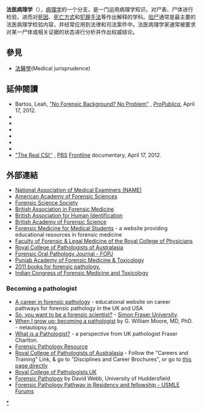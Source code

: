 {{醫學}}
<!-- {{Forensic science}} 等扩建后再把这个模板显示出来吧，否则条目拉的很长很难看 -->

'''法医病理学'''（{{lang-en|forensic pathology}}），[[病理学|病理学]]的一个分支，是一门运用病理学知识，对尸表、尸体进行检验，进而对[[死因|死因]]、[[死亡方式|死亡方式]]和[[犯罪手法|犯罪手法]]等作出解释的学科。[[验尸|验尸]]通常是最主要的法医病理学检验内容，并经常应用到法律和司法案件中。法医病理学家通常被要求对某一尸体或相关证据的状态进行分析并作出权威结论。
==參見==
*[[法醫學|法醫學]](Medical jurisprudence)

==延伸閱讀==
{{refbegin|2}}
* Bartos, Leah, [http://www.propublica.org/article/no-forensic-background-no-problem "No Forensic Background? No Problem"] {{Wayback|url=http://www.propublica.org/article/no-forensic-background-no-problem |date=20210418051819 }}, ''[[ProPublica|ProPublica]]'', April 17, 2012.
* {{cite book |title=The Hospital Autopsy: A Manual of Fundamental Autopsy Practice |last1= Burton |first1=Julian N. |last2= Rutty |first2=Guy N. (eds.) |edition= 3rd |year= 2010 |publisher=Hodder Arnold |location=London |isbn= 978-0-340-96514-6 |oclc=653083337}}
* {{cite book |title=Practical Aspects of Forensic Medicine A Manual for Undergraduates and General Practitioners |last1= Gorea |first1= R. K. |last2=Dogra |first2= T. D. |last3= Aggarwal |first3=A. D. |edition= |year= 2010 |publisher= Jaypee Brothers Medical Publishers |location=New Delhi |isbn=978-81-8448-994-1 |url= |oclc=729254521}}
* {{cite book |title=Encyclopedia of Forensic & Legal Medicine |last1=Payne-James |first1=Jason (ed.; et al.) |year= 2005 |publisher=Elsevier Academic Press |location=Amsterdam; Boston |isbn=0-12-547970-0 |oclc=60834620}}
* {{cite book |title=Forensic Medicine: Clinical and Pathological Aspects |last1=Payne-James |first1=Jason |last2= Busuttil |first2=Anthony |last3= Smock |first3=William S. (eds.) |year= 2003 |publisher=Greenwich Medical Media |location=London; San Francisco |isbn=1-84110-026-9 |url=https://books.google.com/books?id=6bW4WSRgfKoC |oclc=51678652}}
* {{cite book |title=Knight's Forensic Pathology |last1=Saukko |first1=Pekka J. |last2= Knight |first2=Bernard |edition= 3rd |year= 2004 |publisher=Edward Arnold (Publishers) |location=London |isbn=0-340-76044-3 |url= |oclc=56440239}}
* {{cite book |title=Spitz and Fisher's Medicolegal Investigation of Death: Guidelines for the Application of Pathology to Crime Investigation |last1= Spitz |first1=Werner U. |last2= Spitz |first2=Daniel J. (eds.) |edition=4th |year=2006 |publisher=Charles C. Thomas Publisher |location=Springfield, Ill. |isbn= 0-398-07544-1 |oclc=56614481}}
* [http://www.pbs.org/wgbh/pages/frontline/real-csi/ "The Real CSI''] {{Wayback|url=http://www.pbs.org/wgbh/pages/frontline/real-csi/ |date=20151117034728 }}, [[PBS|PBS]] [[Frontline_(U.S._TV_series)|Frontline]] documentary, April 17, 2012.
{{refend}}

==外部連結==
* [http://www.thename.org/ National Association of Medical Examiners (NAME)] {{Wayback|url=http://www.thename.org/ |date=20210413010332 }}
* [https://web.archive.org/web/20130116095504/http://www.aafs.org/ American Academy of Forensic Sciences]
* [http://www.forensic-science-society.org.uk/ Forensic Science Society] {{Wayback|url=http://www.forensic-science-society.org.uk/ |date=20140621002842 }}
* [http://www.bafm.org/ British Association in Forensic Medicine] {{Wayback|url=http://www.bafm.org/ |date=20210206071925 }}
* [http://www.bahid.org/ British Association for Human Identification] {{Wayback|url=http://www.bahid.org/ |date=20210223200659 }}
* [https://web.archive.org/web/20070929040642/http://www.bafs.org.uk/cgi-bin/somsid.cgi?page=index%2F British Academy of Forensic Science]
* [https://web.archive.org/web/20070307142224/http://www.forensicmed.co.uk/ Forensic Medicine for Medical Students] - a website providing educational resources in forensic medicine
* [http://fflm.ac.uk/ Faculty of Forensic & Legal Medicine of the Royal College of Physicians] {{Wayback|url=http://fflm.ac.uk/ |date=20210206071943 }}
* [http://www.rcpa.edu.au Royal College of Pathologists of Australasia] {{Wayback|url=http://www.rcpa.edu.au/ |date=20190629222147 }}
* [https://web.archive.org/web/20110726022858/http://www.fopj.syllabapress.com/ Forensic Oral Pathology Journal - FOPJ]
* [http://www.pafmat.com/ Punjab Academy of Forensic Medicine & Toxicology] {{Wayback|url=http://www.pafmat.com/ |date=20210211065249 }}
* [https://web.archive.org/web/20120301091525/http://www.pathologybook.info/essentials-of-anatomic-pathology-3rd-edition.html 2011 books for forensic pathology.]
* [https://web.archive.org/web/20130216043905/http://www.forensicindia.com/icfmt/web/index2.htm Indian Congress of Forensic Medicine and Toxicology]

=== Becoming a pathologist ===
* [http://forensicpathcareers.doodlekit.com/home A career in forensic pathology] {{Wayback|url=http://forensicpathcareers.doodlekit.com/home |date=20210206073215 }} - educational website on career pathways for forensic pathology in the UK and USA
* [http://www.sfu.ca/~ganderso/forensic_science.htm So, you want to be a forensic scientist?] {{Wayback|url=http://www.sfu.ca/~ganderso/forensic_science.htm |date=20210410123748 }} - [[Simon_Fraser_University|Simon Fraser University]].
* [https://web.archive.org/web/20070805100159/http://www.netautopsy.org/billgrow.htm When I grow up: becoming a pathologist] by G. William Moore, MD, PhD. - netautopsy.org.
* [http://www.staff.ncl.ac.uk/fraser.charlton/pathology What is a Pathologist?] {{Wayback|url=http://www.staff.ncl.ac.uk/fraser.charlton/pathology |date=20210217004108 }} - a perspective from UK pathologist Fraser Charlton.
* [http://www.itsgov.com/forensic-pathology.html Forensic Pathology Resource] {{Wayback|url=http://www.itsgov.com/forensic-pathology.html |date=20210206072014 }}
* [http://www.rcpa.edu.au Royal College of Pathologists of Australasia] {{Wayback|url=http://www.rcpa.edu.au/ |date=20190629222147 }} - Follow the "Careers and Training" Link, & go to "Disciplines and Career Brochures", or go to [https://web.archive.org/web/20090223220636/http://www.rcpa.edu.au/Pathology/Disciplines.htm this page directly]
* [http://www.rcpath.org/ Royal College of Pathologists UK] {{Wayback|url=http://www.rcpath.org/ |date=20091002232019 }}
* [http://www.all-about-forensic-science.com/forensic-pathology.html Forensic Pathology] {{Wayback|url=http://www.all-about-forensic-science.com/forensic-pathology.html |date=20210206072058 }} by David Webb, University of Huddersfield
* [http://www.usmle-forums.com/residency-match-forum/8015-forensic-medicine-usa.html Forensic Pathology Pathway in Residency and fellowship - USMLE Forums] {{Wayback|url=http://www.usmle-forums.com/residency-match-forum/8015-forensic-medicine-usa.html |date=20110810201530 }}

{{Pathology}}

{{Authority control}}
[[Category:司法科學|*]]
